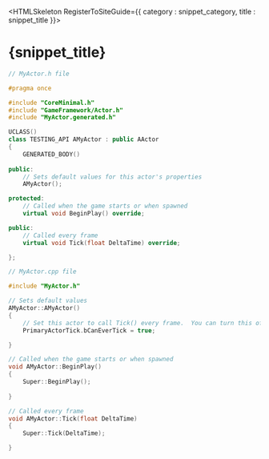 

<HTMLSkeleton RegisterToSiteGuide={{ category : snippet_category, title : snippet_title }}>

<H1>{snippet_title}</H1>

```cpp
// MyActor.h file

#pragma once

#include "CoreMinimal.h"
#include "GameFramework/Actor.h"
#include "MyActor.generated.h"

UCLASS()
class TESTING_API AMyActor : public AActor
{
	GENERATED_BODY()
	
public:	
	// Sets default values for this actor's properties
	AMyActor();

protected:
	// Called when the game starts or when spawned
	virtual void BeginPlay() override;

public:	
	// Called every frame
	virtual void Tick(float DeltaTime) override;

};
```


```cpp
// MyActor.cpp file

#include "MyActor.h"

// Sets default values
AMyActor::AMyActor()
{
 	// Set this actor to call Tick() every frame.  You can turn this off to improve performance if you don't need it.
	PrimaryActorTick.bCanEverTick = true;

}

// Called when the game starts or when spawned
void AMyActor::BeginPlay()
{
	Super::BeginPlay();
	
}

// Called every frame
void AMyActor::Tick(float DeltaTime)
{
	Super::Tick(DeltaTime);

}
```
</HTMLSkeleton>